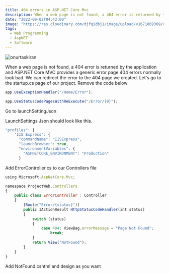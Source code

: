 ```yaml
---
title: 404 errors in ASP.NET Core Mvc
description: When a web page is not found, a 404 error is returned by the application and ASP.NET Core MVC provides a generic error page 404 errors normally look bad.
date: "2022-09-02T04:42:00"
image: "https://res.cloudinary.com/djfqidbj1/image/upload/v1671069309/uk435ku3c9dzqrdok9o5.jpg"
tags:
  - Web Programming
  - AspNET
  - Software
---
```


<img
  className="w-full rounded-xl"
  src="https://res.cloudinary.com/djfqidbj1/image/upload/v1671069309/uk435ku3c9dzqrdok9o5.jpg"
  alt="onurtaskiran"
/>

When a web page is not found, a 404 error is returned by the application and ASP.NET Core MVC provides a generic error page 404 errors normally look bad. We can redirect the error to the 404 page we created. Let's go to the startup.cs page of our project. Remove the code below

```javascript
app.UseExceptionHandler("/Home/Error");
```

```javascript
app.UseStatusCodePagesWithReExecute("/Error/{0}");
```

Go to launchSettingJson

LaunchSettings Json should look like this.

```javascript
"profiles": {
    "IIS Express": {
      "commandName": "IISExpress",
      "launchBrowser": true,
      "environmentVariables": {
        "ASPNETCORE_ENVIRONMENT": "Production"
      }
```

Add ErrorController.cs to our Controllers file

```javascript
using Microsoft.AspNetCore.Mvc;

namespace ProjectWeb.Controllers
{
    public class ErrorController : Controller
    {
        [Route("Error/{status}")]
        public IActionResult HttpStatusCodeHandler(int status)
        {
            switch (status)
            {
                case 404: ViewBag.errorMessage = "Page Not Found";
                    break;
            }
            return View("NotFound");
        }
    }
}
```

Add NotFound.cshtml and design as you want
